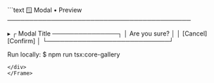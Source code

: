 <Frame>
<div style={{background:'#0f131a',border:'1px solid #1f2430',borderRadius:'8px' ,width:'100%',height:'100%',overflow:'hidden',boxShadow:'0 10px 30px rgba(0,0,0,.35)'}}>
```text
🪟 Modal • Preview
──────────────────────────────────────────

  ▸ ┌ Modal Title ───────────────┐
    │  Are you sure?             │
    │  [Cancel]   [Confirm]      │
    └────────────────────────────┘

Run locally:
  $ npm run tsx:core-gallery
```
</div>
</Frame>

